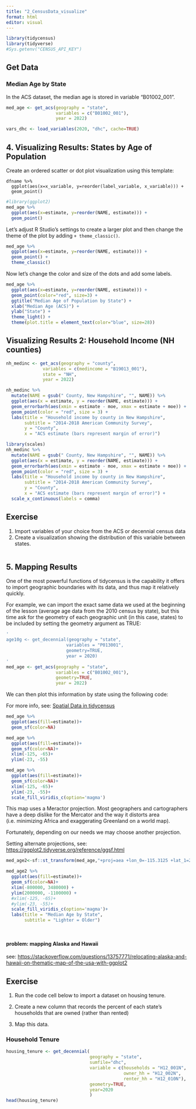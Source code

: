 ---
title: "2_CensusData_visualize"
format: html
editor: visual
---

```{r}
library(tidycensus)
library(tidyverse)
#Sys.getenv("CENSUS_API_KEY")
```

## Get Data

### Median Age by State

In the ACS dataset, the median age is stored in variable "B01002_001".

```{r}
med_age <- get_acs(geography = "state", 
                   variables = c("B01002_001"), 
                   year = 2022)

```

```{r}
vars_dhc <- load_variables(2020, "dhc", cache=TRUE)

```

## 4. Visualizing Results: States by Age of Population

Create an ordered scatter or dot plot visualization using this template:

```         
dfname %>%
  ggplot(aes(x=x_variable, y=reorder(label_variable, x_variable))) +
  geom_point()
```

```{r}
#library(ggplot2)  
med_age %>%   
  ggplot(aes(x=estimate, y=reorder(NAME, estimate))) +
  geom_point()
```

Let's adjust R Studio's settings to create a larger plot and then change the theme of the plot by adding `+ theme_classic()`.

```{r fig.align="center", echo = FALSE,fig.width = 14}
med_age %>%
  ggplot(aes(x=estimate, y=reorder(NAME, estimate))) + 
  geom_point() +
  theme_classic()
```

Now let's change the color and size of the dots and add some labels.

```{r fig.align="center", fig.width = 14}

med_age %>% 
  ggplot(aes(x=estimate, y=reorder(NAME, estimate))) + 
  geom_point(color="red", size=3) + 
  ggtitle("Median Age of Population by State") +
  xlab("Median Age (ACS)") +
  ylab("State") +
  theme_light() +
  theme(plot.title = element_text(color="blue", size=28))

```

## Visualizing Results 2: Household Income (NH counties)

```{r}
nh_medinc <- get_acs(geography = "county", 
              variables = c(medincome = "B19013_001"), 
              state = "NH", 
              year = 2022)

```

```{r}

nh_medinc %>%
  mutate(NAME = gsub(" County, New Hampshire", "", NAME)) %>%
  ggplot(aes(x = estimate, y = reorder(NAME, estimate))) +
  geom_errorbarh(aes(xmin = estimate - moe, xmax = estimate + moe)) +
  geom_point(color = "red", size = 3) +
  labs(title = "Household income by county in New Hampshire",
       subtitle = "2014-2018 American Community Survey",
       y = "County",
       x = "ACS estimate (bars represent margin of error)")
```

```{r}
library(scales)
nh_medinc %>%
  mutate(NAME = gsub(" County, New Hampshire", "", NAME)) %>%
  ggplot(aes(x = estimate, y = reorder(NAME, estimate))) +
  geom_errorbarh(aes(xmin = estimate - moe, xmax = estimate + moe)) +
  geom_point(color = "red", size = 3) +
  labs(title = "Household income by county in New Hampshire",
       subtitle = "2014-2018 American Community Survey",
       y = "County",
       x = "ACS estimate (bars represent margin of error)") +
  scale_x_continuous(labels = comma)
```

## Exercise

1.  Import variables of your choice from the ACS or decennial census data
2.  Create a visualization showing the distribution of this variable between states.

```{r}


```

## 5. Mapping Results

One of the most powerful functions of tidycensus is the capability it offers to import geographic boundaries with its data, and thus map it relatively quickly.

For example, we can import the exact same data we used at the beginning of the lesson (average age data from the 2010 census by state), but this time ask for the geometry of each geographic unit (in this case, states) to be included by setting the geometry argument as TRUE:

```{r}

'
age10g <- get_decennial(geography = "state", 
                       variables = "P013001", 
                       geometry=TRUE,
                       year = 2020)
'
med_age <- get_acs(geography = "state", 
                   variables = c("B01002_001"),
                   geometry=TRUE,
                   year = 2022)

```

We can then plot this information by state using the following code:

For more info, see: [Spatial Data in tidycensus](https://walker-data.com/tidycensus/articles/spatial-data.html)

```{r}
med_age %>%
  ggplot(aes(fill=estimate))+
  geom_sf(color=NA)

```

```{r}
med_age %>%
  ggplot(aes(fill=estimate))+
  geom_sf(color=NA)+
  xlim(-125, -65)+
  ylim(-23, -55)

```

```{r}
med_age %>%
  ggplot(aes(fill=estimate))+
  geom_sf(color=NA)+
  xlim(-125, -65)+
  ylim(-23, -55)+
  scale_fill_viridis_c(option='magma')
```

This map uses a Meractor projection. Most geographers and cartographers have a deep dislike for the Mercator and the way it distorts area (i.e. minimizing Africa and exaggerating Greenland on a world map).

Fortunately, depending on our needs we may choose another projection.

Setting alternate projections, see: <https://ggplot2.tidyverse.org/reference/ggsf.html>

```{r}
med_age2<-sf::st_transform(med_age,"+proj=aea +lon_0=-115.3125 +lat_1=27.1867275 +lat_2=64.0187053 +lat_0=45.6027164 +datum=WGS84 +units=m +no_defs")

med_age2 %>%
  ggplot(aes(fill=estimate))+
  geom_sf(color=NA)+
  xlim(-800000, 3480000) +
  ylim(2000000, -1100000) +
  #xlim(-125, -65)+
  #ylim(-23, -55)+
  scale_fill_viridis_c(option='magma')+
  labs(title = "Median Age by State",
       subtitle = "Lighter = Older")




```

#### problem: mapping Alaska and Hawaii

see: <https://stackoverflow.com/questions/13757771/relocating-alaska-and-hawaii-on-thematic-map-of-the-usa-with-ggplot2>

## Exercise

1.  Run the code cell below to import a dataset on housing tenure.

2.  Create a new column that records the percent of each state's households that are owned (rather than rented)

3.  Map this data.

### Household Tenure

```{r}
housing_tenure <- get_decennial(
                                geography = "state",                                 
                                sumfile="dhc",                                 
                                variable = c(households = "H12_001N",
                                             owner_hh = "H12_002N",
                                             renter_hh = "H12_010N"),
                                geometry=TRUE,
                                year=2020                                 
                                ) 
head(housing_tenure)
```

```{r}


```
